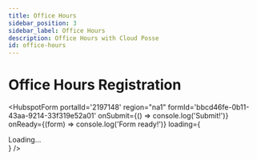 ```yaml
---
title: Office Hours
sidebar_position: 3
sidebar_label: Office Hours
description: Office Hours with Cloud Posse
id: office-hours
---
```


# Office Hours Registration

<HubspotForm
                portalId='2197148'
                region="na1"
                formId='bbcd46fe-0b11-43aa-9214-33f319e52a01'
                onSubmit={() => console.log('Submit!')}
                onReady={(form) => console.log('Form ready!')}
                loading={<div>Loading...</div>}
            />
